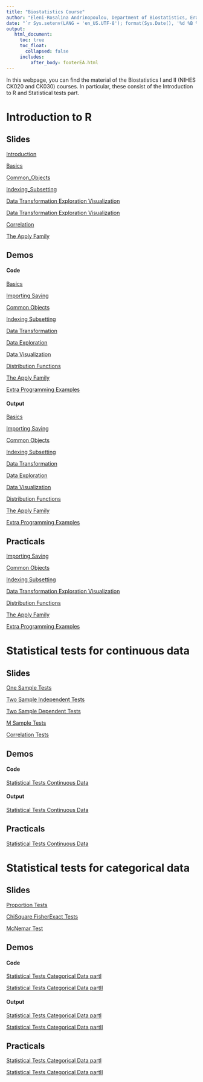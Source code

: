 ```yaml
---
title: "Biostatistics Course"
author: "Eleni-Rosalina Andrinopoulou, Department of Biostatistics, Erasmus Medical Center"
date: "`r Sys.setenv(LANG = 'en_US.UTF-8'); format(Sys.Date(), '%d %B %Y')`"
output: 
   html_document:
     toc: true
     toc_float:
       collapsed: false
     includes:
         after_body: footerEA.html
---
```



In this webpage, you can find the material of the Biostatistics I and II (NIHES CK020 and CK030) courses. In particular, these consist of the Introduction to R and Statistical tests part.

# Introduction to R  
 
## Slides 
 
[Introduction](Slides\Biostatistics I\Introduction.pdf)

[Basics](Slides\Biostatistics I\Basics.pdf)

[Common_Objects](Slides\Biostatistics I\Common_Objects.pdf)

[Indexing_Subsetting](Slides\Biostatistics I\Indexing_Subsetting.pdf)

[Data Transformation Exploration Visualization](Slides\Biostatistics I\Data_Transformation_Exploration_Visualization.pdf)

[Data Transformation Exploration Visualization](Slides\Biostatistics I\Data_Transformation_Exploration_Visualization.pdf)

[Correlation](Slides\Biostatistics I\Correlation.pdf)
 

[The Apply Family](Slides\Biostatistics I\The_Apply_Family.pdf)

## Demos

#### Code

[Basics](Demos\Biostatistics I\01_Basics.R)

[Importing Saving](Demos\Biostatistics I\02_Importing_Saving.R)

[Common Objects](Demos\Biostatistics I\03_Common_Objects.R)

[Indexing Subsetting](Demos\Biostatistics I\04_Indexing_Subsetting.R)

[Data Transformation](Demos\Biostatistics I\05_Data_Transformation.R)

[Data Exploration](Demos\Biostatistics I\06_Data_Exploration.R)

[Data Visualization](Demos\Biostatistics I\07_Data_Visualization.R)

[Distribution Functions](Demos\Biostatistics I\08_Distribution_Functions.R)


[The Apply Family](Demos\Biostatistics I\The_Apply_Family.R)

[Extra Programming Examples](Demos\Biostatistics I\Extra_Programming_Examples.R)


#### Output

[Basics](Demos\Biostatistics I\01_Basics.html)

[Importing Saving](Demos\Biostatistics I\02_Importing_Saving.html)

[Common Objects](Demos\Biostatistics I\03_Common_Objects.html)

[Indexing Subsetting](Demos\Biostatistics I\04_Indexing_Subsetting.html)

[Data Transformation](Demos\Biostatistics I\05_Data_Transformation.html)

[Data Exploration](Demos\Biostatistics I\06_Data_Exploration.html)

[Data Visualization](Demos\Biostatistics I\07_Data_Visualization.html)

[Distribution Functions](Demos\Biostatistics I\08_Distribution_Functions.html)


[The Apply Family](Demos\Biostatistics I\The_Apply_Family.html)

[Extra Programming Examples](Demos\Biostatistics I\Extra_Programming_Examples.html)


## Practicals

[Importing Saving](Practicals\Biostatistics I\01_Importing_Saving.html)

[Common Objects](Practicals\Biostatistics I\02_Common_Objects.html)

[Indexing Subsetting](Practicals\Biostatistics I\03_Indexing_Subsetting.html)

[Data Transformation Exploration Visualization](Practicals\Biostatistics I\04_Data_Transformation_Exploration_Visualization.html)

[Distribution Functions](Practicals\Biostatistics I\05_Distribution_Functions.html)



[The Apply Family](Practicals\Biostatistics I\The_Apply_Family.html)

[Extra Programming Examples](Practicals\Biostatistics I\Extra_Programming_Examples.html)




# Statistical tests for continuous data
 
## Slides 

[One Sample Tests](Slides\Biostatistics I\One_Sample_Tests.pdf)

[Two Sample Independent Tests](Slides\Biostatistics I\Two_Sample_Ind_Tests.pdf)

[Two Sample Dependent Tests](Slides\Biostatistics I\Two_Sample_Dep_Tests.pdf)

[M Sample Tests](Slides\Biostatistics I\M_Sample_Tests.pdf)

[Correlation Tests](Slides\Biostatistics I\Correlation_Tests.pdf)


## Demos

#### Code

[Statistical Tests Continuous Data](Demos\Biostatistics I\Statistical_Tests_Continuous_Data.R)


#### Output

[Statistical Tests Continuous Data](Demos\Biostatistics I\Statistical_Tests_Continuous_Data.html)


## Practicals

[Statistical Tests Continuous Data](Practicals\Biostatistics I\Statistical_Tests_Continuous_Data.html)


# Statistical tests for categorical data
 
## Slides 

[Proportion Tests](Slides\Biostatistics I\Proportion_Tests.pdf)

[ChiSquare FisherExact Tests](Slides\Biostatistics I\ChiSquare_FisherExact_Tests.pdf)


[McNemar Test](Slides\Biostatistics I\McNemar_Test.pdf)

## Demos

#### Code

[Statistical Tests Categorical Data partI](Demos\Biostatistics I\Statistical_Tests_Categorical_Data_partI.R)


[Statistical Tests Categorical Data partII](Demos\Biostatistics I\Statistical_Tests_Categorical_Data_partIÌ.R)

#### Output

[Statistical Tests Categorical Data partI](Demos\Biostatistics I\Statistical_Tests_Categorical_Data_partI.html)


[Statistical Tests Categorical Data partII](Demos\Biostatistics I\Statistical_Tests_Categorical_Data_partIÌ.html)


## Practicals

[Statistical Tests Categorical Data partI](Practicals\Biostatistics I\Statistical_Tests_Categorical_Data_partI.html)


[Statistical Tests Categorical Data partII](Practicals\Biostatistics I\Statistical_Tests_Categorical_Data_partII.html)

